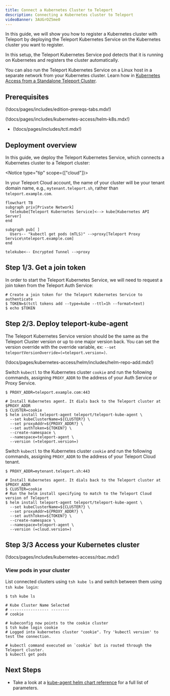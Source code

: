 ```yaml
---
title: Connect a Kubernetes Cluster to Teleport
description: Connecting a Kubernetes cluster to Teleport
videoBanner: 3AUGrOZ5me0
---
```


In this guide, we will show you how to register a Kubernetes cluster with
Teleport by deploying the Teleport Kubernetes Service on the Kubernetes cluster
you want to register.

In this setup, the Teleport Kubernetes Service pod detects that it is running on
Kubernetes and registers the cluster automatically.

<Notice type="tip">

You can also run the Teleport Kubernetes Service on a Linux host in a separate
network from your Kubernetes cluster. Learn how in [Kubernetes Access from a
Standalone Teleport Cluster](./register-clusters/static-kubeconfig.mdx).

</Notice>

## Prerequisites

(!docs/pages/includes/edition-prereqs-tabs.mdx!)

(!docs/pages/includes/kubernetes-access/helm-k8s.mdx!)

- (!docs/pages/includes/tctl.mdx!)

## Deployment overview

In this guide, we deploy the Teleport Kubernetes Service, which connects a
Kubernetes cluster to a Teleport cluster:

<Notice type="tip" scope={["cloud"]}>

In your Teleport Cloud account, the name of your cluster will be your tenant
domain name, e.g., `mytenant.teleport.sh`, rather than `teleport.example.com`.

</Notice>

```mermaid
flowchart TB
subgraph priv[Private Network]
  telekube[Teleport Kubernetes Service]<--> kube[Kubernetes API Server]
end

subgraph pub[ ]
  Users-- "kubectl get pods (mTLS)" -->proxy[Teleport Proxy Service\nteleport.example.com]
end

telekube<-- Encrypted Tunnel -->proxy
```

## Step 1/3. Get a join token

In order to start the Teleport Kubernetes Service, we will need to request a
join token from the Teleport Auth Service:

```code
# Create a join token for the Teleport Kubernetes Service to authenticate
$ TOKEN=$(tctl tokens add --type=kube --ttl=1h --format=text)
$ echo $TOKEN
```

## Step 2/3. Deploy teleport-kube-agent

<Notice type="tip" >

The Teleport Kubernetes Service version should be the same as the Teleport Cluster version
or up to one major version back. You can set the version override with the override variable, ex: `--set teleportVersionOverride=(=teleport.version=)`.

</Notice>

(!docs/pages/kubernetes-access/helm/includes/helm-repo-add.mdx!)

<Tabs>
<TabItem scope={["oss", "enterprise"]} label="Self-Hosted">

Switch `kubectl` to the Kubernetes cluster `cookie` and run the following
commands, assigning `PROXY_ADDR` to the address of your Auth Service or Proxy
Service.

```code
$ PROXY_ADDR=teleport.example.com:443

# Install Kubernetes agent. It dials back to the Teleport cluster at $PROXY_ADDR
$ CLUSTER=cookie
$ helm install teleport-agent teleport/teleport-kube-agent \
  --set kubeClusterName=${CLUSTER?} \
  --set proxyAddr=${PROXY_ADDR?} \
  --set authToken=${TOKEN?} \
  --create-namespace \
  --namespace=teleport-agent \
  --version (=teleport.version=)
```

</TabItem>
<TabItem scope={["cloud"]} label="Teleport Cloud">

Switch `kubectl` to the Kubernetes cluster `cookie` and run the following
commands, assigning `PROXY_ADDR` to the address of your Teleport Cloud tenant.

```code
$ PROXY_ADDR=mytenant.teleport.sh:443

# Install Kubernetes agent. It dials back to the Teleport cluster at $PROXY_ADDR
$ CLUSTER=cookie
# Run the helm install specifying to match to the Teleport Cloud version of Teleport
$ helm install teleport-agent teleport/teleport-kube-agent \
  --set kubeClusterName=${CLUSTER?} \
  --set proxyAddr=${PROXY_ADDR?} \
  --set authToken=${TOKEN?} \
  --create-namespace \
  --namespace=teleport-agent \
  --version (=cloud.version=)
```

</TabItem>
</Tabs>

## Step 3/3 Access your Kubernetes cluster

(!docs/pages/includes/kubernetes-access/rbac.mdx!)

### View pods in your cluster

List connected clusters using `tsh kube ls` and switch between
them using `tsh kube login`:

```code
$ tsh kube ls

# Kube Cluster Name Selected
# ----------------- --------
# cookie

# kubeconfig now points to the cookie cluster
$ tsh kube login cookie
# Logged into kubernetes cluster "cookie". Try 'kubectl version' to test the connection.

# kubectl command executed on `cookie` but is routed through the Teleport cluster.
$ kubectl get pods
```

## Next Steps

- Take a look at a [kube-agent helm chart reference](../reference/helm-reference/teleport-kube-agent.mdx) for a full list of parameters.

